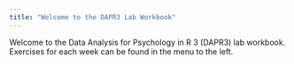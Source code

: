 ---
title: "Welcome to the DAPR3 Lab Workbook"
---


Welcome to the Data Analysis for Psychology in R 3 (DAPR3) lab workbook. Exercises for each week can be found in the menu to the left. 

